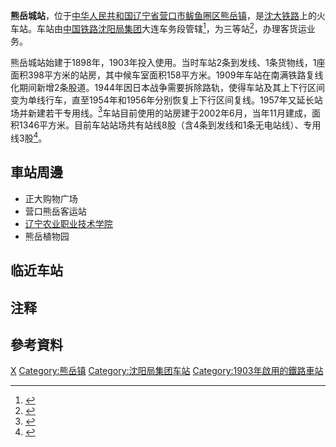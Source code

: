 {{Veil|time=2015-09-12T06:32:10+00:00}}
{{Infobox China railway station
| 车站名称 = 熊岳城站
| 图片 = Xiongyuecheng Railway Station.JPG
| 图片介绍 = 熊岳城站站台
| 其他名称 = 
| 车站拼音 = Xiongyuecheng
| 英文名称 = Xiongyuecheng Railway Station{{NoteTag|name=读音|“岳”当地通常念作yào}}
| 车站代码 = 53675<ref>{{cite book|title=中华人民共和国铁路车站代码（GB/T 10302-2010）|publisher=中国标准出版社|year=2010|isbn=155066140495|ignore-isbn-error=true|pages=42}}</ref>
| 电报码 = XYT
| 拼音码 = XYC
| 车站位置 = [[辽宁省|辽宁省]][[营口市|营口市]][[鲅鱼圈区|鲅鱼圈区]][[熊岳镇|熊岳镇]]
| 坐标 = 
| 线路 = [[沈大铁路|沈大铁路]]
| 归属 = [[中国铁路沈阳局集团|中国铁路沈阳局集团]]大连车务段
| 车站等级 = [[三等站_(中铁)|三等站]]
| 月台数目 = 
| 股道数目 = 
}}
'''熊岳城站'''{{NoteTag|name=读音}}，位于[[中华人民共和国|中华人民共和国]][[辽宁省|辽宁省]][[营口市|营口市]][[鲅鱼圈区|鲅鱼圈区]][[熊岳镇|熊岳镇]]，是[[沈大铁路|沈大铁路]]上的火车站。车站由[[中国铁路沈阳局集团|中国铁路沈阳局集团]]大连车务段管辖<ref>{{Cite web|title=熊岳城火车站介绍_火车票网|url=http://search.huochepiao.com/huochezhan/jieshao/1326.htm|accessdate=2020-06-30|work=search.huochepiao.com|archive-date=2020-02-01|archive-url=https://web.archive.org/web/20200201131523/http://search.huochepiao.com/huochezhan/jieshao/1326.htm|dead-url=no}}</ref>，为三等站<ref>{{cite book|author=营口市史志办公室|title=营口年鉴2011|publisher=辽海出版社|year=2011|isbn=978-7-5451-1111-8}}</ref>，办理客货运业务。

熊岳城站始建于1898年，1903年投入使用。当时车站2条到发线、1条货物线，1座面积398平方米的站房，其中候车室面积158平方米。1909年车站在南满铁路复线化期间新增2条股道。1944年因日本战争需要拆除路轨，使得车站及其上下行区间变为单线行车，直至1954年和1956年分别恢复上下行区间复线。1957年又延长站场并新建若干专用线。<ref>{{cite book|author=营口市科学技术志编纂委员会|title=营口市志. 第二卷|publisher=中国古籍出版社|year=1992|isbn=7506801426}}</ref>{{rp|338}}车站目前使用的站房建于2002年6月，当年11月建成，面积1346平方米。目前车站站场共有站线8股（含4条到发线和1条无电站线）、专用线3股<Ref>{{cite news|title=果香四溢的熊岳城站|url=https://chnrailway.com/news/20090219/0219323477.html|publisher=中华铁道网|date=2009-02-19}}</ref>。

==車站周邊==
* 正大购物广场
* 营口熊岳客运站
* [[辽宁农业职业技术学院|辽宁农业职业技术学院]]
* 熊岳植物园

==临近车站==
{{start rail box|[[中華人民共和國鐵路運輸|中国铁路]]}}
{{s-inop|[[九寨站|九寨站]]|{{站|大连}}方向}}
{{s-line|[[沈大铁路|沈大铁路]]<br>← 10km 熊岳城站 10km →}}
{{s-inop|[[芦家屯站|芦家屯站]]|{{站|沈阳北}}方向}}
{{end box}}

== 注释 ==
{{NoteFoot}}

==參考資料==
{{reflist}}
{{沈大铁路}}

[[Category:营口市铁路车站|X]]
[[Category:熊岳镇|Category:熊岳镇]]
[[Category:沈阳局集团车站|Category:沈阳局集团车站]]
[[Category:1903年啟用的鐵路車站|Category:1903年啟用的鐵路車站]]